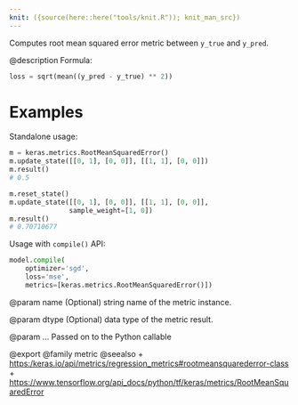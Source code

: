 ```yaml
---
knit: ({source(here::here("tools/knit.R")); knit_man_src})
---
```

Computes root mean squared error metric between `y_true` and `y_pred`.

@description
Formula:

```python
loss = sqrt(mean((y_pred - y_true) ** 2))
```

# Examples
Standalone usage:

```python
m = keras.metrics.RootMeanSquaredError()
m.update_state([[0, 1], [0, 0]], [[1, 1], [0, 0]])
m.result()
# 0.5
```

```python
m.reset_state()
m.update_state([[0, 1], [0, 0]], [[1, 1], [0, 0]],
               sample_weight=[1, 0])
m.result()
# 0.70710677
```

Usage with `compile()` API:

```python
model.compile(
    optimizer='sgd',
    loss='mse',
    metrics=[keras.metrics.RootMeanSquaredError()])
```

@param name
(Optional) string name of the metric instance.

@param dtype
(Optional) data type of the metric result.

@param ...
Passed on to the Python callable

@export
@family metric
@seealso
+ <https:/keras.io/api/metrics/regression_metrics#rootmeansquarederror-class>
+ <https://www.tensorflow.org/api_docs/python/tf/keras/metrics/RootMeanSquaredError>
